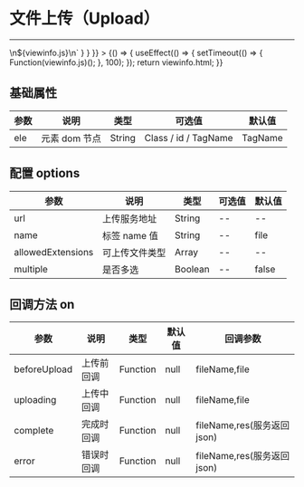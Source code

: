 
# 文件上传（Upload）

---

<Meta title="复用组件/文件上传(Upload)" />

<Canvas>
    <Story
        name="文件上传(Upload)"
        height="150px"
        parameters={{ docs: { source: { code: `<script type="text/javascript">\n${viewinfo.js}\n</script>` } } }}
    >
        {() => {
            useEffect(() => {
                setTimeout(() => {
                    Function(viewinfo.js)();
                }, 100);
            });
            return viewinfo.html;
        }}
    </Story>
</Canvas>

## 基础属性

| 参数 | 说明          | 类型   | 可选值               | 默认值  |
| ---- | ------------- | ------ | -------------------- | ------- |
| ele  | 元素 dom 节点 | String | Class / id / TagName | TagName |

## 配置 options

| 参数              | 说明           | 类型    | 可选值 | 默认值 |
| ----------------- | -------------- | ------- | ------ | ------ |
| url               | 上传服务地址   | String  | --     | --     |
| name              | 标签 name 值   | String  | --     | file   |
| allowedExtensions | 可上传文件类型 | Array   | --     | --     |
| multiple          | 是否多选       | Boolean | --     | false  |

## 回调方法 on

| 参数         | 说明       | 类型     | 默认值 | 回调参数                    |
| ------------ | ---------- | -------- | ------ | --------------------------- |
| beforeUpload | 上传前回调 | Function | null   | fileName,file               |
| uploading    | 上传中回调 | Function | null   | fileName,file               |
| complete     | 完成时回调 | Function | null   | fileName,res(服务返回 json) |
| error        | 错误时回调 | Function | null   | fileName,res(服务返回 json) |
